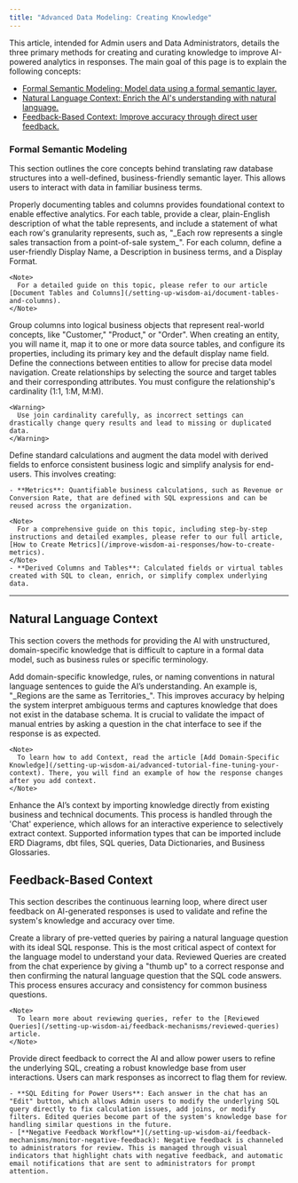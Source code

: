 ```yaml
---
title: "Advanced Data Modeling: Creating Knowledge"
---
```


This article, intended for Admin users and Data Administrators, details the three primary methods for creating and curating knowledge to improve AI-powered analytics in responses. The main goal of this page is to explain the following concepts:

- [Formal Semantic Modeling: Model data using a formal semantic layer.](#formal-semantic-modeling)
- [Natural Language Context: Enrich the AI's understanding with natural language.](#natural-language-context)
- [Feedback-Based Context: Improve accuracy through direct user feedback.](#feedback-based-context)

### Formal Semantic Modeling

This section outlines the core concepts behind translating raw database structures into a well-defined, business-friendly semantic layer. This allows users to interact with data in familiar business terms.

<Steps>
  <Step title="Table and Column Documentation">
    Properly documenting tables and columns provides foundational context to enable effective analytics. For each table, provide a clear, plain-English description of what the table represents, and include a statement of what each row's granularity represents, such as, "_Each row represents a single sales transaction from a point-of-sale system_". For each column, define a user-friendly Display Name, a Description in business terms, and a Display Format.

    <Note>
      For a detailed guide on this topic, please refer to our article [Document Tables and Columns](/setting-up-wisdom-ai/document-tables-and-columns).
    </Note>
  </Step>
  <Step title="Defining Entities">
    Group columns into logical business objects that represent real-world concepts, like "Customer," "Product," or "Order". When creating an entity, you will name it, map it to one or more data source tables, and configure its properties, including its primary key and the default display name field.
  </Step>
  <Step title="Establishing Relationships">
    Define the connections between entities to allow for precise data model navigation. Create relationships by selecting the source and target tables and their corresponding attributes. You must configure the relationship's cardinality (1:1, 1:M, M:M). 

    <Warning>
      Use join cardinality carefully, as incorrect settings can drastically change query results and lead to missing or duplicated data.
    </Warning>
  </Step>
  <Step title="Creating Metrics and Derived Data">
    Define standard calculations and augment the data model with derived fields to enforce consistent business logic and simplify analysis for end-users. This involves creating:

    - **Metrics**: Quantifiable business calculations, such as Revenue or Conversion Rate, that are defined with SQL expressions and can be reused across the organization.

    <Note>
      For a comprehensive guide on this topic, including step-by-step instructions and detailed examples, please refer to our full article, [How to Create Metrics](/improve-wisdom-ai-responses/how-to-create-metrics).
    </Note>
    - **Derived Columns and Tables**: Calculated fields or virtual tables created with SQL to clean, enrich, or simplify complex underlying data.
  </Step>
</Steps>

---

## Natural Language Context

This section covers the methods for providing the AI with unstructured, domain-specific knowledge that is difficult to capture in a formal data model, such as business rules or specific terminology.

<Steps>
  <Step title="Manual Context Entry">
    Add domain-specific knowledge, rules, or naming conventions in natural language sentences to guide the AI’s understanding. An example is, "_Regions are the same as Territories_". This improves accuracy by helping the system interpret ambiguous terms and captures knowledge that does not exist in the database schema. It is crucial to validate the impact of manual entries by asking a question in the chat interface to see if the response is as expected.

    <Note>
      To learn how to add Context, read the article [Add Domain-Specific Knowledge](/setting-up-wisdom-ai/advanced-tutorial-fine-tuning-your-context). There, you will find an example of how the response changes after you add context.
    </Note>
  </Step>
  <Step title="Importing Unstructured Knowledge (Beta)">
    Enhance the AI’s context by importing knowledge directly from existing business and technical documents. This process is handled through the 'Chat' experience, which allows for an interactive experience to selectively extract context. Supported information types that can be imported include ERD Diagrams, dbt files, SQL queries, Data Dictionaries, and Business Glossaries.
  </Step>
</Steps>

## Feedback-Based Context

This section describes the continuous learning loop, where direct user feedback on AI-generated responses is used to validate and refine the system's knowledge and accuracy over time.

<Steps>
  <Step title="Creating Reviewed Queries">
    Create a library of pre-vetted queries by pairing a natural language question with its ideal SQL response. This is the most critical aspect of context for the language model to understand your data. Reviewed Queries are created from the chat experience by giving a "thumb up" to a correct response and then confirming the natural language question that the SQL code answers. This process ensures accuracy and consistency for common business questions.

    <Note>
      To learn more about reviewing queries, refer to the [Reviewed Queries](/setting-up-wisdom-ai/feedback-mechanisms/reviewed-queries) article.
    </Note>
  </Step>
  <Step title="Advanced Feedback and Corrections">
    Provide direct feedback to correct the AI and allow power users to refine the underlying SQL, creating a robust knowledge base from user interactions. Users can mark responses as incorrect to flag them for review.

    - **SQL Editing for Power Users**: Each answer in the chat has an "Edit" button, which allows Admin users to modify the underlying SQL query directly to fix calculation issues, add joins, or modify filters. Edited queries become part of the system's knowledge base for handling similar questions in the future.
    - [**Negative Feedback Workflow**](/setting-up-wisdom-ai/feedback-mechanisms/monitor-negative-feedback): Negative feedback is channeled to administrators for review. This is managed through visual indicators that highlight chats with negative feedback, and automatic email notifications that are sent to administrators for prompt attention.
  </Step>
</Steps>